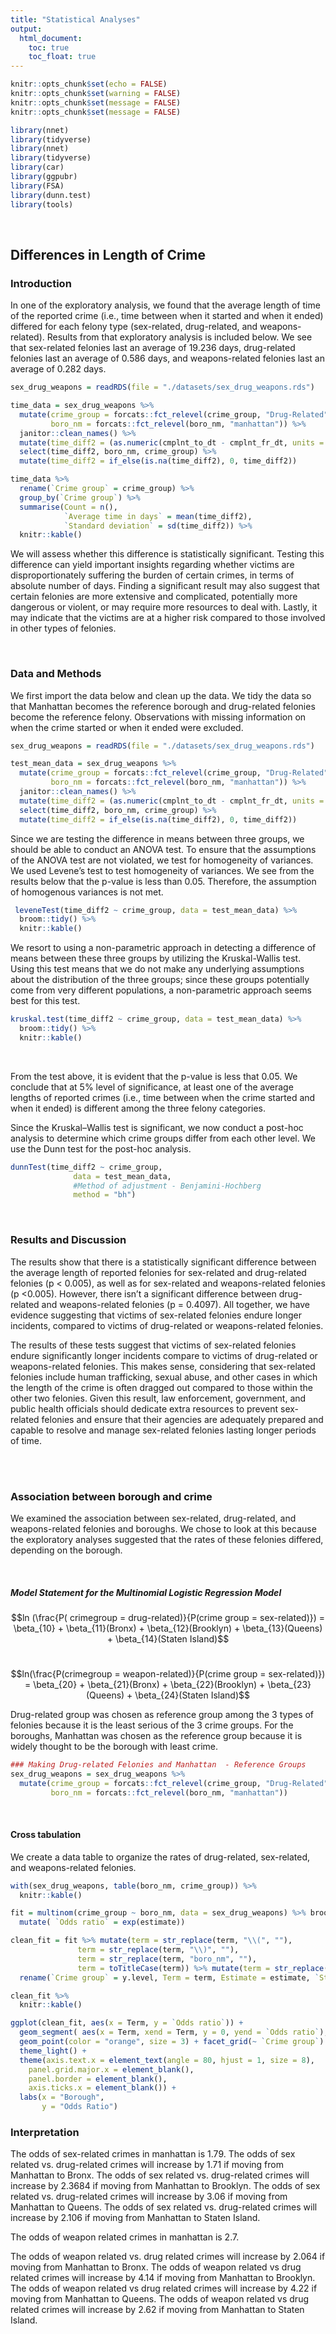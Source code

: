 ```yaml
---
title: "Statistical Analyses"
output:
  html_document:
    toc: true
    toc_float: true
---
```


<style>
.list-group-item.active, .list-group-item.active:focus, .list-group-item.active:hover {
    background-color: #337ab7;
}

.navbar-default .navbar-collapse, .navbar-default .navbar-form {
background-color: #337ab7;
}

.navbar-default {
background-color: #337ab7;
}

.navbar-default .navbar-nav>li>a {
color: white;
font-weight: bold;
}

.navbar-default .navbar-brand {
color: white;
font-weight: bold;
}

</style>

```r
knitr::opts_chunk$set(echo = FALSE)
knitr::opts_chunk$set(warning = FALSE)
knitr::opts_chunk$set(message = FALSE)
knitr::opts_chunk$set(message = FALSE)
```

```r
library(nnet)
library(tidyverse)
library(nnet)
library(tidyverse)
library(car)
library(ggpubr)
library(FSA)
library(dunn.test)
library(tools)
```

<br>

## Differences in Length of Crime

### Introduction
In one of the exploratory analysis, we found that the average length of time of the reported crime (i.e., time between when it started and when it ended) differed for each felony type (sex-related, drug-related, and weapons-related). Results from that exploratory analysis is included below. We see that sex-related felonies last an average of 19.236 days, drug-related felonies last an average of 0.586 days, and weapons-related felonies last an average of 0.282 days.
```r
sex_drug_weapons = readRDS(file = "./datasets/sex_drug_weapons.rds")
```

```r
time_data = sex_drug_weapons %>%
  mutate(crime_group = forcats::fct_relevel(crime_group, "Drug-Related"),
         boro_nm = forcats::fct_relevel(boro_nm, "manhattan")) %>% 
  janitor::clean_names() %>% 
  mutate(time_diff2 = (as.numeric(cmplnt_to_dt - cmplnt_fr_dt, units = "days", na.rm = TRUE))) %>% 
  select(time_diff2, boro_nm, crime_group) %>% 
  mutate(time_diff2 = if_else(is.na(time_diff2), 0, time_diff2)) 
```

```r
time_data %>% 
  rename(`Crime group` = crime_group) %>% 
  group_by(`Crime group`) %>%
  summarise(Count = n(), 
            `Average time in days` = mean(time_diff2),
            `Standard deviation` = sd(time_diff2)) %>% 
  knitr::kable()
```

We will assess whether this difference is statistically significant. Testing this difference can yield important insights regarding whether victims are disproportionately suffering the burden of certain crimes, in terms of absolute number of days. Finding a significant result may also suggest that certain felonies are more extensive and complicated, potentially more dangerous or violent, or may require more resources to deal with. Lastly, it may indicate that the victims are at a higher risk compared to those involved in other types of felonies.

<br> 

### Data and Methods
We first import the data below and clean up the data. We tidy the data so that Manhattan becomes the reference borough and drug-related felonies become the reference felony. Observations with missing information on when the crime started or when it ended were excluded.
```r
sex_drug_weapons = readRDS(file = "./datasets/sex_drug_weapons.rds")
```

```r
test_mean_data = sex_drug_weapons %>%
  mutate(crime_group = forcats::fct_relevel(crime_group, "Drug-Related"),
         boro_nm = forcats::fct_relevel(boro_nm, "manhattan")) %>% 
  janitor::clean_names() %>% 
  mutate(time_diff2 = (as.numeric(cmplnt_to_dt - cmplnt_fr_dt, units = "days", na.rm = TRUE))) %>% 
  select(time_diff2, boro_nm, crime_group) %>% 
  mutate(time_diff2 = if_else(is.na(time_diff2), 0, time_diff2))
```

Since we are testing the difference in means between three groups, we should be able to conduct an ANOVA test. To ensure that the assumptions of the ANOVA test are not violated, we test for homogeneity of variances. We used Levene's test to test homogeneity of variances. We see from the results below that the p-value is less than 0.05. Therefore, the assumption of homogenous variances is not met. 
```r
 leveneTest(time_diff2 ~ crime_group, data = test_mean_data) %>% 
  broom::tidy() %>% 
  knitr::kable()
```

We resort to using a non-parametric approach in detecting a difference of means between these three groups by utilizing the Kruskal-Wallis test. Using this test means that we do not make any underlying assumptions about the distribution of the three groups; since these groups potentially come from very different populations, a non-parametric approach seems best for this test.
```r
kruskal.test(time_diff2 ~ crime_group, data = test_mean_data) %>% 
  broom::tidy() %>% 
  knitr::kable()
```

<br>

From the test above, it is evident that the p-value is less that 0.05. We conclude that at 5% level of significance, at least one of the average lengths of reported crimes (i.e., time between when the crime started and when it ended) is different among the three felony categories.

Since the Kruskal–Wallis test is significant, we now conduct a post-hoc analysis to determine which crime groups differ from each other level. We use the Dunn test for the post-hoc analysis. 
```r
dunnTest(time_diff2 ~ crime_group,
              data = test_mean_data,
              #Method of adjustment - Benjamini-Hochberg               
              method = "bh")  
```

<br>

### Results and Discussion
The results show that there is a statistically significant difference between the average length of reported felonies for sex-related and drug-related felonies (p < 0.005), as well as for sex-related and weapons-related felonies (p <0.005). However, there isn't a significant difference between drug-related and weapons-related felonies (p = 0.4097). All together, we have evidence suggesting that victims of sex-related felonies endure longer incidents, compared to victims of drug-related or weapons-related felonies.

The results of these tests suggest that victims of sex-related felonies endure significantly longer incidents compare to victims of drug-related or weapons-related felonies. This makes sense, considering that sex-related felonies include human trafficking, sexual abuse, and other cases in which the length of the crime is often dragged out compared to those within the other two felonies. Given this result, law enforcement, government, and public health officials should dedicate extra resources to prevent sex-related felonies and ensure that their agencies are adequately prepared and capable to resolve and manage sex-related felonies lasting longer periods of time. 

<br>
<br>

### Association between borough and crime
 
We examined the association between sex-related, drug-related, and weapons-related felonies and boroughs. We chose to look at this because the exploratory analyses suggested that the rates of these felonies differed, depending on the borough.

<br>

##### Model Statement for the Multinomial Logistic Regression Model <br>

$$ln (\frac{P( crimegroup = drug-related)}{P(crime group = sex-related)}) = \beta_{10} + \beta_{11}(Bronx) + \beta_{12}(Brooklyn) + \beta_{13}(Queens) + \beta_{14}(Staten Island)$$
<br>

$$ln(\frac{P(crimegroup = weapon-related)}{P(crime group = sex-related)}) = \beta_{20} + \beta_{21}(Bronx) + \beta_{22}(Brooklyn) + \beta_{23}(Queens) + \beta_{24}(Staten Island)$$


Drug-related group was chosen as reference group among the 3 types of felonies because it is the least serious of the 3 crime groups. For the boroughs, Manhattan was chosen as the reference group because it is widely thought to be the borough with least crime.

```r
### Making Drug-related Felonies and Manhattan  - Reference Groups
sex_drug_weapons = sex_drug_weapons %>%
  mutate(crime_group = forcats::fct_relevel(crime_group, "Drug-Related"),
         boro_nm = forcats::fct_relevel(boro_nm, "manhattan"))

```

<br>

#### Cross tabulation

We create a data table to organize the rates of drug-related, sex-related, and weapons-related felonies.
```r
with(sex_drug_weapons, table(boro_nm, crime_group)) %>%
  knitr::kable()
```

```r
fit = multinom(crime_group ~ boro_nm, data = sex_drug_weapons) %>% broom::tidy() %>% 
  mutate( `Odds ratio` = exp(estimate))
```

```r
clean_fit = fit %>% mutate(term = str_replace(term, "\\(", ""),
               term = str_replace(term, "\\)", ""),
               term = str_replace(term, "boro_nm", ""),
               term = toTitleCase(term)) %>% mutate(term = str_replace(term, "_", " ")) %>% 
  rename(`Crime group` = y.level, Term = term, Estimate = estimate, `Standard error` = std.error, `P value` = p.value) 

clean_fit %>% 
  knitr::kable() 
```

```r

ggplot(clean_fit, aes(x = Term, y = `Odds ratio`)) +
  geom_segment( aes(x = Term, xend = Term, y = 0, yend = `Odds ratio`), color = "grey") +
  geom_point(color = "orange", size = 3) + facet_grid(~ `Crime group`) +
  theme_light() +
  theme(axis.text.x = element_text(angle = 80, hjust = 1, size = 8),
    panel.grid.major.x = element_blank(),
    panel.border = element_blank(),
    axis.ticks.x = element_blank()) +
  labs(x = "Borough",
       y = "Odds Ratio")

```

### Interpretation

The odds of sex-related crimes in manhattan is 1.79. 
The odds  of sex related vs. drug-related crimes will increase by 1.71 if moving from Manhattan to Bronx. 
The odds of sex related vs. drug-related crimes will increase by 2.3684 if moving from Manhattan to Brooklyn.
The odds of sex related vs. drug-related crimes will increase by 3.06 if moving from Manhattan to Queens.
The odds of sex related vs. drug-related crimes will increase by 2.106 if moving from Manhattan to Staten Island. 

The odds of weapon related crimes in manhattan is 2.7. 

The odds of weapon related vs. drug related crimes will increase by 2.064 if moving from Manhattan to Bronx.
The odds of weapon related vs drug related crimes will increase by 4.14 if moving from Manhattan to Brooklyn. 
The odds of weapon related vs drug related crimes will increase by 4.22 if moving from Manhattan to Queens. 
The odds of weapon related vs drug related crimes will increase by 2.62 if moving from Manhattan to Staten Island. 

